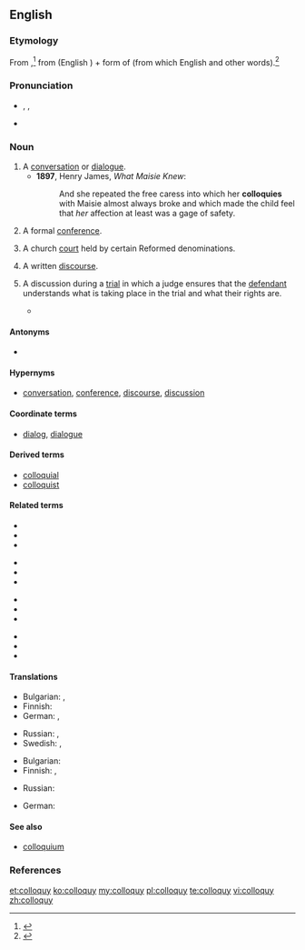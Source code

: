 ==English==
{{was wotd|2012|June|9}}
===Etymology===
From {{etyl|la}} {{term|colloquium||conversation|lang=la}},<ref>{{R:American Heritage 2000}}</ref> from {{term|com-||together, with|lang=la}} (English {{term|com-|lang=en}}) + form of {{term|loquor||speak|lang=la}} (from which English {{term|locution|lang=en}} and other words).<ref>{{R:Online Etymology Dictionary}}</ref>

===Pronunciation===
* {{a|UK}} {{enPR|kŏl'ə-kwē}}, {{IPA|/ˈkɒ.lə.kwi/}}, {{X-SAMPA|/"kQ.le.kwi/}}
* {{audio|Colloquy pronunciation.ogg|Audio (US)}}

===Noun===
{{en-noun|colloquies}}

# A [[conversation]] or [[dialogue]]. {{defdate|from 16th c.}}
#* '''1897''', Henry James, ''What Maisie Knew'':
#*: And she repeated the free caress into which her '''colloquies''' with Maisie almost always broke and which made the child feel that ''her'' affection at least was a gage of safety.
# {{obsolete}} A formal [[conference]]. {{defdate|16th-17th c.}}
# {{Christianity}} A church [[court]] held by certain Reformed denominations. {{defdate|from 17th c.}}
# A written [[discourse]]. {{defdate|from 18th c.}}
# {{legal}} A discussion during a [[trial]] in which a judge ensures that the [[defendant]] understands what is taking place in the trial and what their rights are.
#* {{quote-book|passage=At the end of the '''colloquy''', Judge Spicer asked Carr whether anyone had "pressured" him into accepting the deal.
|title=The Whole Truth?: A Case of Murder on the Appalachian Trail
|page=193
|author=H. L. Pohlman
|pageurl=http://books.google.ca/books?id=El-CypXgpbwC&pg=PA193&dq=colloquy+judge&as_brr=0&cd=6&redir_esc=y#v=onepage&q=colloquy%20judge&f=false
|year=1999
|isbn=1-55849-165-1}}

====Antonyms====
* {{sense|a conversation of multiple people}} {{l|en|soliloquy}}

====Hypernyms====
* [[conversation]], [[conference]], [[discourse]], [[discussion]]

====Coordinate terms====
* [[dialog]], [[dialogue]]

====Derived terms====
* [[colloquial]]
* [[colloquist]]

====Related terms====
{{top4}}
* {{l|en|colloquium}}
* {{l|en|circumlocution}}
* {{l|en|eloquent}}
{{mid4}}
* {{l|en|grandiloquent}}
* {{l|en|illocution}}
* {{l|en|interlocutor}}
{{mid4}}
* {{l|en|interlocution}}
* {{l|en|locution}}
* {{l|en|loquacious}}
{{mid4}}
* {{l|en|magniloquent}}
* {{l|en|perlocution}}
* {{l|en|soliloquy}}
{{bottom}}

====Translations====
{{trans-top|conversation, dialogue}}
* Bulgarian: {{t|bg|разговор|sc=Cyrl}}, {{t|bg|събеседване|sc=Cyrl}}
* Finnish: {{t|fi|keskustelu}}
* German: {{t|de|Konversation|f}}, {{t|de|Gespräch|n}}
{{trans-mid}}
* Russian: {{t|ru|собеседование|n|sc=Cyrl}}, {{t+|ru|разговор|m|sc=Cyrl}}
* Swedish: {{t|sv|konversation}}, {{t|sv|samtal}}
{{trans-bottom}}

{{trans-top|formal conference}}
* Bulgarian: {{t+|bg|разискване|sc=Cyrl}}
* Finnish: {{t|fi|kokous}}, {{t|fi|kollokvio}}
{{trans-mid}}
* Russian: {{t|ru|конференция|f|sc=Cyrl}}
{{trans-bottom}}

{{trans-top|Christianity: church court held by certain Reformed denominations}}
* German: {{t|de|Religionsgespräch|n}}
{{trans-mid}}
{{trans-bottom}}

{{trans-top|written discourse}}
{{trans-mid}}
{{trans-bottom}}

{{trans-top|law: discussion during a trial between the judge and the defendant}}
{{trans-mid}}
{{trans-bottom}}

====See also====
* [[colloquium]]

===References===
<references/>

[[et:colloquy]]
[[ko:colloquy]]
[[my:colloquy]]
[[pl:colloquy]]
[[te:colloquy]]
[[vi:colloquy]]
[[zh:colloquy]]